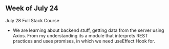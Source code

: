 ## Week of July 24

July 28
Full Stack Course

- We are learning about backend stuff, getting data from the server using Axios. From my understanding its a module that interprets REST practices and uses promises, in which we need useEffect Hook for.
